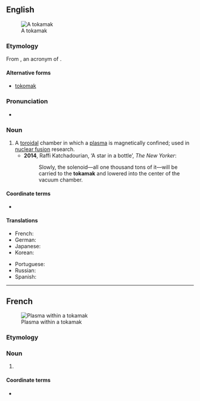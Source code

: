 ==English==
{{wikipedia}}
{{commonscat|Tokamaks}}
[[File:トアマク型磁場..JPG|thumb|A tokamak]]

===Etymology===
From {{etyl|ru|en}} {{m|ru|токама́к}}, an acronym of {{m|ru|[[тороидальный|тороида́льная]] [[ка́мера]] [[с]] [[магнитный|магни́тными]] [[катушка|кату́шками]]||toroidal chamber with magnetic coils}}.

====Alternative forms====
* [[tokomak]]

===Pronunciation===
* {{a|UK}} {{IPA|/ˈtəʊkəmak/|lang=en}}

===Noun===
{{en-noun}}

# A [[toroidal]] chamber in which a [[plasma]] is magnetically confined; used in [[nuclear fusion]] research.
#* '''2014''', Raffi Katchadourian, ‘A star in a bottle’, ''The New Yorker'':
#*: Slowly, the solenoid—all one thousand tons of it—will be carried to the '''tokamak''' and lowered into the center of the vacuum chamber.

====Coordinate terms====
* {{l|en|stellarator}}

====Translations====
{{trans-top|a toroidal chamber in which a plasma is magnetically confined}}
* French: {{t+|fr|tokamak|m}}
* German: {{t|de|Tokamak|m}}
* Japanese: {{t|ja|トカマク|tr=tokamaku|sc=Jpan}}
* Korean: {{t|ko|토카막|sc=Kore}}
{{trans-mid}}
* Portuguese: {{t|pt|tokamak|m}}
* Russian: {{t+|ru|токама́к|m}}
* Spanish: {{t|es|Tokamak|m}}
{{trans-bottom}}

----

==French==
{{commonscat|Tokamaks}}
[[File:MAST plasma image.jpg|thumb|Plasma within a tokamak]]

===Etymology===
{{bor|fr|ru|токама́к|withtext=1}}

===Noun===
{{fr-noun|m}}

# {{l|en|tokamak}}

====Coordinate terms====
* {{l|fr|stellarator}}